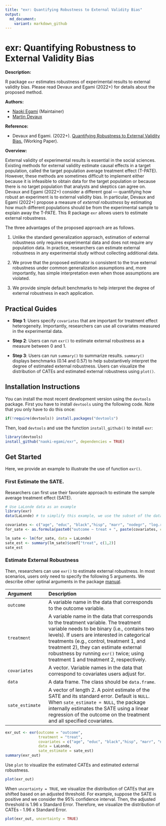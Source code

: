 ```yaml
---
title: "exr: Quantifying Robustness to External Validity Bias"
output: 
  md_document:
    variant: markdown_github
---
```


# exr: Quantifying Robustness to External Validity Bias

**Description:** 

R package `exr` estimates robustness of experimental results to external validity bias. Please read Devaux and Egami (2022+) for details about the proposed method. 

**Authors:** 

- [Naoki Egami](https://naokiegami.com) (Maintainer)
- [Martin Devaux](https://polisci.columbia.edu/content/martin-samuel-devaux)

**Reference:** 
 
  - Devaux and Egami. (2022+). [Quantifying Robustness to External Validity Bias.](https://naokiegami.com/paper/external_robust.pdf) (Working Paper).

**Overview:** 

External validity of experimental results is essential in the social sciences. Existing methods for external validity estimate causal effects in a target population, called the target population average treatment effect (T-PATE). However, these methods are sometimes difficult to implement either because it is infeasible to obtain data for the target population or because there is no target population that analysts and skeptics can agree on. Devaux and Egami (2022+) consider a different goal --- quantifying how robust an experiment is to external validity bias. In particular, Devaux and Egami (2022+) propose a measure of *external robustness* by estimating how much different populations should be from the experimental sample to explain away the T-PATE. This R package `exr` allows users to estimate external robustness. 

The three advantages of the proposed approach are as follows. 

(1) Unlike the standard generalization approach, estimation of external robustness only requires experimental data and does not require any population data. In practice, researchers can estimate external robustness in any experimental study without collecting additional data. 

(2) We prove that the proposed estimator is consistent to the true external robustness under common generalization assumptions and, more importantly, has simple interpretation even when those assumptions are violated. 

(3) We provide simple default benchmarks to help interpret the degree of external robustness in each application.

## Practical Guides

* **Step 1**: Users specify `covariates` that are important for treatment effect heterogeneity. Importantly, researchers can use all covariates measured in the experimental data.

* **Step 2**: Users can run `exr()` to estimate external robustness as a measure between 0 and 1. 

* **Step 3**: Users can run `summary()` to summarize results. `summary()` displays benchmarks (0.14 and 0.57) to help substantively interpret the degree of estimated external robustness. Users can visualize the distribution of CATEs and estimated external robustness using `plot()`.

## Installation Instructions
You can install the most recent development version using the `devtools` package. First you have to install `devtools` using the following code. Note that you only have to do this once:
```r
if(!require(devtools)) install.packages("devtools")
```   

Then, load `devtools` and use the function `install_github()` to install `exr`:
```r
library(devtools)
install_github("naoki-egami/exr", dependencies = TRUE)
```  

## Get Started 
Here, we provide an example to illustrate the use of function `exr()`.

### First Estimate the SATE. 
Researchers can first use their favoriate approach to estimate the sample average treatment effect (SATE). 

```r
# Use LaLonde data as an example
library(exr)
data(LaLonde) # to simplify this example, we use the subset of the data (n = 3000)

covariates <- c("age", "educ", "black","hisp", "marr", "nodegr", "log.re75","u75") 
for_sate <- as.formula(paste0("outcome ~ treat + ", paste(covariates, collapse = "+")))

lm_sate <- lm(for_sate, data = LaLonde)
sate_est <- summary(lm_sate)$coef["treat", c(1,2)]
sate_est
```

### Estimate External Robustness
Then, researchers can use `exr()` to estimate external robustness. In most scenarios, users only need to specify the following 5 arguments. We describe other optinal arguments in the package [manual](https://github.com/naoki-egami/exr/blob/master/manual/exr_0.1.0.pdf).  

| Argument | Description              |
|:-------- | :------------------------|
|`outcome` | A variable name in the data that corresponds to the outcome variable.|
|`treatment` | A variable name in the data that corresponds to the treatment variable. The treatment variable needs to be binary (i.e., contains two levels). If users are interested in categorical treatments (e.g., control, treatment 1, and treatment 2), they can estimate external robustness by running `exr()` twice; using treatment 1 and treatment 2, respectively.|
|`covariates` | A vector. Variable names in the data that correspond to covariates users adjust for.|
| `data`    | A data frame. The class should be `data.frame`. |
| `sate_estimate` | A vector of length 2. A point estimate of the SATE and its standard error. Default is `NULL`. When `sate_estimate = NULL`, the package internally estimates the SATE using a linear regression of the outcome on the treatment and all specified covariates.| 

```r
exr_out <- exr(outcome = "outcome", 
               treatment = "treat", 
               covariates = c("age", "educ", "black","hisp", "marr", "nodegr", "log.re75","u75"), 
               data = LaLonde,
               sate_estimate = sate_est) 
summary(exr_out)
```

Use `plot` to visualize the estimated CATEs and estimated external robustness.
```r
plot(exr_out)
```

When `uncertainty = TRUE`, we visualize the distribution of CATEs that are shifted based on an adjusted threshold. For example, suppose the SATE is positive and we consider the 95% confidence interval. Then, the adjusted threshold is 1.96 x Standard Error. Therefore, we visualize the distribution of CATEs - 1.96 x Standard Error. 

```r
plot(exr_out, uncertainty = TRUE)
```
